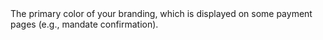   

  
<ParamField body="PrimaryThemeColour" type="string" >  
<HexColorCode />     
The primary color of your branding, which is displayed on some payment pages (e.g., mandate confirmation).   

<Expandable title="properties">  

</Expandable> 
</ParamField>
